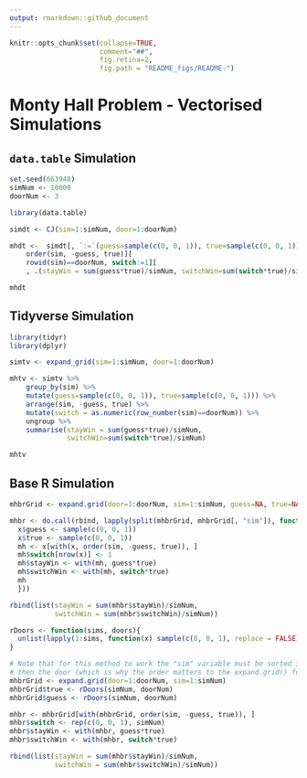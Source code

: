 ```yaml
---
output: rmarkdown::github_document
---
```


<!-- README.md is generated from README.Rmd. Please edit that file    -->

<!-- Origin: https://github.com/hrbrmstr/ggalt/blob/master/README.Rmd -->
<!-- Thanks to Bob Rudis for sharing.                                 -->
```r
knitr::opts_chunk$set(collapse=TRUE, 
                      comment="##", 
                      fig.retina=2, 
                      fig.path = "README_figs/README-")
```

# Monty Hall Problem - Vectorised Simulations

## `data.table` Simulation

```r
set.seed(663948)
simNum <- 10000
doorNum <- 3

library(data.table)

simdt <- CJ(sim=1:simNum, door=1:doorNum)

mhdt <-  simdt[, `:=`(guess=sample(c(0, 0, 1)), true=sample(c(0, 0, 1)), switch=0), .(sim)][
    order(sim, -guess, true)][
    rowid(sim)==doorNum, switch:=1][
    , .(stayWin = sum(guess*true)/simNum, switchWin=sum(switch*true)/simNum)]

mhdt
```


## Tidyverse Simulation

```r
library(tidyr)
library(dplyr)

simtv <- expand_grid(sim=1:simNum, door=1:doorNum)

mhtv <- simtv %>%
    group_by(sim) %>%
    mutate(guess=sample(c(0, 0, 1)), true=sample(c(0, 0, 1))) %>%
    arrange(sim, -guess, true) %>%
    mutate(switch = as.numeric(row_number(sim)==doorNum)) %>%
    ungroup %>%
    summarise(stayWin = sum(guess*true)/simNum,
              switchWin=sum(switch*true)/simNum)

mhtv
```


## Base R Simulation

```r
mhbrGrid <- expand.grid(door=1:doorNum, sim=1:simNum, guess=NA, true=NA, switch=0)

mhbr <- do.call(rbind, lapply(split(mhbrGrid, mhbrGrid[, "sim"]), function(x){ 
  x$guess <- sample(c(0, 0, 1))
  x$true <- sample(c(0, 0, 1))
  mh <- x[with(x, order(sim, -guess, true)), ]
  mh$switch[nrow(x)] <- 1
  mh$stayWin <- with(mh, guess*true)
  mh$switchWin <- with(mh, switch*true)
  mh
  }))

rbind(list(stayWin = sum(mhbr$stayWin)/simNum, 
           switchWin = sum(mhbr$switchWin)/simNum))
```

```r
rDoors <- function(sims, doors){
  unlist(lapply(1:sims, function(x) sample(c(0, 0, 1), replace = FALSE))[])
}

# Note that for this method to work the "sim" variable must be sorted in order and
# then the door (which is why the order matters to the expand.grid() function)
mhbrGrid <- expand.grid(door=1:doorNum, sim=1:simNum)
mhbrGrid$true <- rDoors(simNum, doorNum)
mhbrGrid$guess <- rDoors(simNum, doorNum)

mhbr <- mhbrGrid[with(mhbrGrid, order(sim, -guess, true)), ]
mhbr$switch <- rep(c(0, 0, 1), simNum)
mhbr$stayWin <- with(mhbr, guess*true)
mhbr$switchWin <- with(mhbr, switch*true)

rbind(list(stayWin = sum(mhbr$stayWin)/simNum, 
           switchWin = sum(mhbr$switchWin)/simNum))
```

